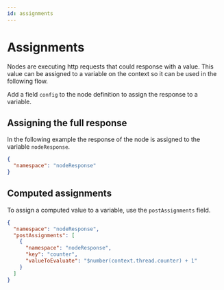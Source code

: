 ```yaml
---
id: assignments
---
```


# Assignments

Nodes are executing http requests that could response with a value. This value can be assigned to a variable on the context so it can be used in the following flow.

Add a field `config` to the node definition to assign the response to a variable.

## Assigning the full response

In the following example the response of the node is assigned to the variable `nodeResponse`.

```json
{
  "namespace": "nodeResponse"
}
```

## Computed assignments

To assign a computed value to a variable, use the `postAssignments` field.

```json
{
  "namespace": "nodeResponse",
  "postAssignments": [
    {
      "namespace": "nodeResponse",
      "key": "counter",
      "valueToEvaluate": "$number(context.thread.counter) + 1"
    }
  ]
}
```
